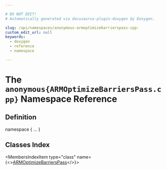 ```yaml
---

# DO NOT EDIT!
# Automatically generated via docusaurus-plugin-doxygen by Doxygen.

slug: /api/namespaces/anonymous-armoptimizebarrierspass-cpp-
custom_edit_url: null
keywords:
  - doxygen
  - reference
  - namespace

---
```





# The `anonymous{ARMOptimizeBarriersPass.cpp}` Namespace Reference

<DoxygenPage pluginConfig={pluginConfig}>



## Definition

<CodeBlock>namespace &#123; ... &#125;</CodeBlock>

## Classes Index

<MembersIndex>

<MembersIndexItem
  type="class"
  name={<><a href="/docs/api/classes/anonymous-namespace-armoptimizebarrierspass-cpp-/armoptimizebarrierspass">ARMOptimizeBarriersPass</a></>}>
</MembersIndexItem>

</MembersIndex>


</DoxygenPage>

